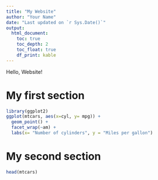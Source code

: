 ```yaml
---
title: "My Website"
author: "Your Name"
date: "Last updated on `r Sys.Date()`"
output:
  html_document:
    toc: true
    toc_depth: 2
    toc_float: true
    df_print: kable
---
```


<!--
Comments in HTML are like this! 
-->


Hello, Website!

# My first section

```r
library(ggplot2)
ggplot(mtcars, aes(x=cyl, y= mpg)) +
  geom_point() +
  facet_wrap(~am) + 
  labs(x= "Number of cylinders", y = "Miles per gallon")
```


# My second section

```r
head(mtcars)
```

